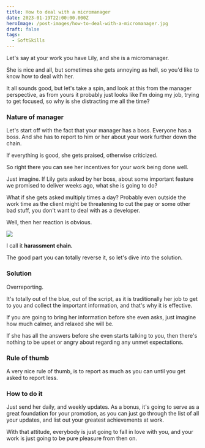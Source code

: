 ```yaml
---
title: How to deal with a micromanager
date: 2023-01-19T22:00:00.000Z
heroImage: /post-images/how-to-deal-with-a-micromanager.jpg
draft: false
tags:
  - SoftSkills
---
```


Let's say at your work you have Lily, and she is a micromanager.

She is nice and all, but sometimes she gets annoying as hell, so you'd like to know how to deal with her.

It all sounds good, but let's take a spin, and look at this from the manager perspective, as from yours it probably just looks like I'm doing my job, trying to get focused, so why is she distracting me all the time?

### Nature of manager

Let's start off with the fact that your manager has a boss. Everyone has a boss. And she has to report to him or her about your work further down the chain.

If everything is good, she gets praised, otherwise criticized.

So right there you can see her incentives for your work being done well.

Just imagine. If Lily gets asked by her boss, about some important feature we promised to deliver weeks ago, what she is going to do?

What if she gets asked multiply times a day? Probably even outside the work time as the client might be threatening to cut the pay or some other bad stuff, you don't want to deal with as a developer.

Well, then her reaction is obvious.

![](/post-images/harassment-chain.jpg)

I call it **harassment chain.**

The good part you can totally reverse it, so let's dive into the solution.

### Solution

Overreporting.

It's totally out of the blue, out of the script, as it is traditionally her job to get to you and collect the important information, and that's why it is effective.

If you are going to bring her information before she even asks, just imagine how much calmer, and relaxed she will be.

If she has all the answers before she even starts talking to you, then there's nothing to be upset or angry about regarding any unmet expectations.

### Rule of thumb

A very nice rule of thumb, is to report as much as you can until you get asked to report less.

### How to do it

Just send her daily, and weekly updates. As a bonus, it's going to serve as a great foundation for your promotion, as you can just go through the list of all your updates, and list out your greatest achievements at work.

With that attitude, everybody is just going to fall in love with you, and your work is just going to be pure pleasure from then on.
